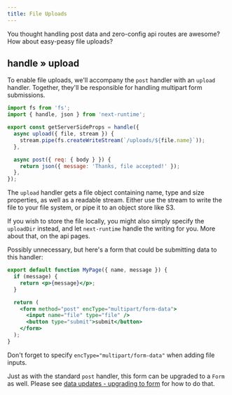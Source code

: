 ```yaml
---
title: File Uploads
---
```


You thought handling post data and zero-config api routes are awesome? How about
easy-peasy file uploads?

## handle » upload

To enable file uploads, we'll accompany the `post` handler with an `upload`
handler. Together, they'll be responsible for handling multipart form
submissions.

```js
import fs from 'fs';
import { handle, json } from 'next-runtime';

export const getServerSideProps = handle({
  async upload({ file, stream }) {
    stream.pipe(fs.createWriteStream(`/uploads/${file.name}`));
  },

  async post({ req: { body } }) {
    return json({ message: 'Thanks, file accepted!' });
  },
});
```

The `upload` handler gets a file object containing name, type and size
properties, as well as a readable stream. Either use the stream to write the
file to your file system, or pipe it to an object store like S3.

If you wish to store the file locally, you might also simply specify the
`uploadDir` instead, and let `next-runtime` handle the writing for you. More
about that, on the api pages.

Possibly unnecessary, but here's a form that could be submitting data to this
handler:

```jsx
export default function MyPage({ name, message }) {
  if (message) {
    return <p>{message}</p>;
  }

  return (
    <form method="post" encType="multipart/form-data">
      <input name="file" type="file" />
      <button type="submit">submit</button>
    </form>
  );
}
```

Don't forget to specify `encType="multipart/form-data"` when adding file inputs.

Just as with the standard `post` handler, this form can be upgraded to a `Form`
as well. Please see
[data updates - upgrading to form](/getting-started/4-data-updates#upgrading-to-form)
for how to do that.
